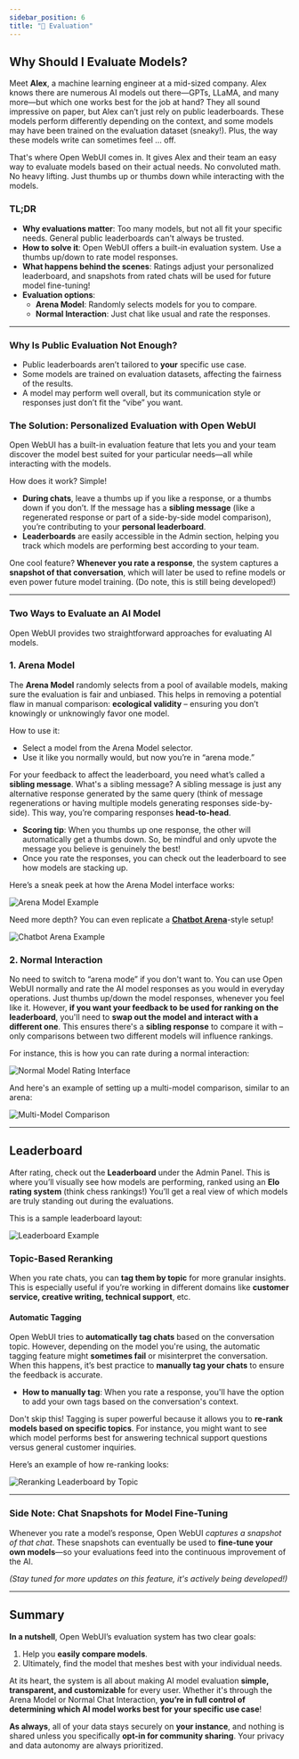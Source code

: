 ```yaml
---
sidebar_position: 6
title: "📝 Evaluation"
---
```


## Why Should I Evaluate Models?

Meet **Alex**, a machine learning engineer at a mid-sized company. Alex knows there are numerous AI models out there—GPTs, LLaMA, and many more—but which one works best for the job at hand? They all sound impressive on paper, but Alex can’t just rely on public leaderboards. These models perform differently depending on the context, and some models may have been trained on the evaluation dataset (sneaky!). Plus, the way these models write can sometimes feel … off.

That's where Open WebUI comes in. It gives Alex and their team an easy way to evaluate models based on their actual needs. No convoluted math. No heavy lifting. Just thumbs up or thumbs down while interacting with the models.

### TL;DR

- **Why evaluations matter**: Too many models, but not all fit your specific needs. General public leaderboards can't always be trusted.
- **How to solve it**: Open WebUI offers a built-in evaluation system. Use a thumbs up/down to rate model responses.
- **What happens behind the scenes**: Ratings adjust your personalized leaderboard, and snapshots from rated chats will be used for future model fine-tuning!
- **Evaluation options**:
  - **Arena Model**: Randomly selects models for you to compare.
  - **Normal Interaction**: Just chat like usual and rate the responses.

---

### Why Is Public Evaluation Not Enough?

- Public leaderboards aren’t tailored to **your** specific use case.
- Some models are trained on evaluation datasets, affecting the fairness of the results.
- A model may perform well overall, but its communication style or responses just don’t fit the “vibe” you want.

### The Solution: Personalized Evaluation with Open WebUI

Open WebUI has a built-in evaluation feature that lets you and your team discover the model best suited for your particular needs—all while interacting with the models.

How does it work? Simple!

- **During chats**, leave a thumbs up if you like a response, or a thumbs down if you don’t. If the message has a **sibling message** (like a regenerated response or part of a side-by-side model comparison), you’re contributing to your **personal leaderboard**.
- **Leaderboards** are easily accessible in the Admin section, helping you track which models are performing best according to your team.

One cool feature? **Whenever you rate a response**, the system captures a **snapshot of that conversation**, which will later be used to refine models or even power future model training. (Do note, this is still being developed!)

---

### Two Ways to Evaluate an AI Model

Open WebUI provides two straightforward approaches for evaluating AI models.

### **1. Arena Model**

The **Arena Model** randomly selects from a pool of available models, making sure the evaluation is fair and unbiased. This helps in removing a potential flaw in manual comparison: **ecological validity** – ensuring you don’t knowingly or unknowingly favor one model.

How to use it:
- Select a model from the Arena Model selector.
- Use it like you normally would, but now you’re in “arena mode.”

For your feedback to affect the leaderboard, you need what’s called a **sibling message**. What's a sibling message? A sibling message is just any alternative response generated by the same query (think of message regenerations or having multiple models generating responses side-by-side). This way, you’re comparing responses **head-to-head**.

- **Scoring tip**: When you thumbs up one response, the other will automatically get a thumbs down. So, be mindful and only upvote the message you believe is genuinely the best!
- Once you rate the responses, you can check out the leaderboard to see how models are stacking up.

Here’s a sneak peek at how the Arena Model interface works:

![Arena Model Example](/images/evaluation/arena.png)

Need more depth? You can even replicate a [**Chatbot Arena**](https://lmarena.ai/)-style setup!

![Chatbot Arena Example](/images/evaluation/arena-many.png)

### **2. Normal Interaction**

No need to switch to “arena mode” if you don't want to. You can use Open WebUI normally and rate the AI model responses as you would in everyday operations. Just thumbs up/down the model responses, whenever you feel like it.  However, **if you want your feedback to be used for ranking on the leaderboard**, you'll need to **swap out the model and interact with a different one**. This ensures there's a **sibling response** to compare it with – only comparisons between two different models will influence rankings.

For instance, this is how you can rate during a normal interaction:

![Normal Model Rating Interface](/images/evaluation/normal.png)

And here's an example of setting up a multi-model comparison, similar to an arena:

![Multi-Model Comparison](/images/evaluation/normal-many.png)

---

## Leaderboard

After rating, check out the **Leaderboard** under the Admin Panel. This is where you’ll visually see how models are performing, ranked using an **Elo rating system** (think chess rankings!) You’ll get a real view of which models are truly standing out during the evaluations.

This is a sample leaderboard layout:

![Leaderboard Example](/images/evaluation/leaderboard.png)

### Topic-Based Reranking

When you rate chats, you can **tag them by topic** for more granular insights. This is especially useful if you’re working in different domains like **customer service, creative writing, technical support**, etc.

#### Automatic Tagging
Open WebUI tries to **automatically tag chats** based on the conversation topic. However, depending on the model you're using, the automatic tagging feature might **sometimes fail** or misinterpret the conversation. When this happens, it’s best practice to **manually tag your chats** to ensure the feedback is accurate.

- **How to manually tag**: When you rate a response, you'll have the option to add your own tags based on the conversation's context.

Don't skip this! Tagging is super powerful because it allows you to **re-rank models based on specific topics**. For instance, you might want to see which model performs best for answering technical support questions versus general customer inquiries.

Here’s an example of how re-ranking looks:

![Reranking Leaderboard by Topic](/images/evaluation/leaderboard-reranked.png)

---

### Side Note: Chat Snapshots for Model Fine-Tuning

Whenever you rate a model’s response, Open WebUI *captures a snapshot of that chat*. These snapshots can eventually be used to **fine-tune your own models**—so your evaluations feed into the continuous improvement of the AI.

*(Stay tuned for more updates on this feature, it's actively being developed!)*

---

## Summary

**In a nutshell**, Open WebUI’s evaluation system has two clear goals:
1. Help you **easily compare models**.
2. Ultimately, find the model that meshes best with your individual needs.

At its heart, the system is all about making AI model evaluation **simple, transparent, and customizable** for every user. Whether it's through the Arena Model or Normal Chat Interaction, **you’re in full control of determining which AI model works best for your specific use case**!

**As always**, all of your data stays securely on **your instance**, and nothing is shared unless you specifically **opt-in for community sharing**. Your privacy and data autonomy are always prioritized.